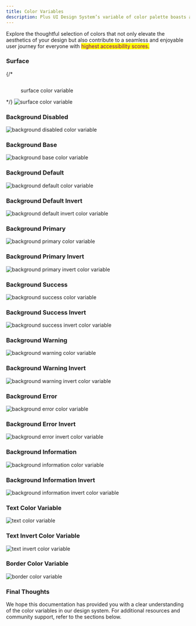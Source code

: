 ```yaml
---
title: Color Variables
description: Plus UI Design System’s variable of color palette boasts a high accessibility score in both light and dark modes, ensuring that every user can engage with our interface effortlessly.
---
```






Explore the thoughtful selection of colors that not only elevate the aesthetics of your design but also contribute to a seamless and enjoyable user journey for everyone with <mark style="color:purple;">highest accessibility scores.</mark>

### Surface

{/* <figure><img src="../../.gitbook/assets/surface color variable.png" alt=""><figcaption><p>surface color variable</p></figcaption></figure> */}
<Image src={surface} alt="surface color variable" />

### Background Disabled

<Image src={disabled} alt="background disabled color variable" />

### Background Base

<Image src={defaultColor} alt="background base color variable" />

### Background Default

<Image src={defaultColor} alt="background default color variable" />

### Background Default Invert

<Image src={defaultInvert} alt="background default invert color variable" />

### Background Primary

<Image src={primary} alt="background primary color variable" />

### Background Primary Invert

<Image src={primaryInvert} alt="background primary invert color variable" />

### Background Success

<Image src={success} alt="background success color variable" />

### Background Success Invert

<Image src={successInvert} alt="background success invert color variable" />

### Background Warning

<Image src={warning} alt="background warning color variable" />

### Background Warning Invert

<Image src={warningInvert} alt="background warning invert color variable" />

### Background Error

<Image src={error} alt="background error color variable" />

### Background Error Invert

<Image src={errorInvert} alt="background error invert color variable" />

### Background Information

<Image src={info} alt="background information color variable" />

### Background Information Invert

<Image src={infoInvert} alt="background information invert color variable" />

### Text Color Variable

<Image src={textColor} alt="text color variable" />

### Text Invert Color Variable

<Image src={textInvertColor} alt="text invert color variable" />

### Border Color Variable

<Image src={borderColor} alt="border color variable" />

### Final Thoughts

We hope this documentation has provided you with a clear understanding of the color variables in our design system. For additional resources and community support, refer to the sections below.

<GetHelp />